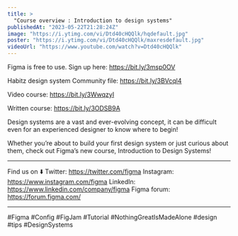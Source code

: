 ```yaml
---
title: >
  "Course overview : Introduction to design systems"
publishedAt: "2023-05-22T21:28:24Z"
image: "https://i.ytimg.com/vi/Dtd40cHQQlk/hqdefault.jpg"
poster: "https://i.ytimg.com/vi/Dtd40cHQQlk/maxresdefault.jpg"
videoUrl: "https://www.youtube.com/watch?v=Dtd40cHQQlk"
---
```


Figma is free to use. Sign up here: https://bit.ly/3msp0OV

Habitz design system Community file: https://bit.ly/3BVcql4

Video course: https://bit.ly/3WwqzyI

Written course: https://bit.ly/3ODSB9A

Design systems are a vast and ever-evolving concept, it can be difficult even for an experienced designer to know where to begin!

Whether you’re about to build your first design system or just curious about them, check out Figma’s new course, Introduction to Design Systems!

---

Find us on ⬇️
Twitter: https://twitter.com/figma
Instagram: https://www.instagram.com/figma
LinkedIn: https://www.linkedin.com/company/figma
Figma forum: https://forum.figma.com/

---

#Figma #Config #FigJam #Tutorial #NothingGreatIsMadeAlone #design #tips #DesignSystems
